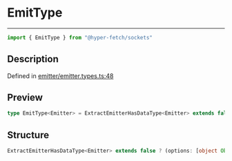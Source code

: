 

# EmitType

<div class="api-docs__separator" data-reactroot="">

---

</div><div class="api-docs__import" data-reactroot="">

```ts
import { EmitType } from "@hyper-fetch/sockets"
```

</div><div class="api-docs__section">

## Description

</div><div class="api-docs__description"><span class="api-docs__do-not-parse">



</span></div><p class="api-docs__definition">

Defined in [emitter/emitter.types.ts:48](https://github.com/BetterTyped/hyper-fetch/blob/cc329b91/packages/sockets/src/emitter/emitter.types.ts#L48)

</p><div class="api-docs__section">

## Preview

</div><div class="api-docs__preview type single">

```ts
type EmitType<Emitter> = ExtractEmitterHasDataType<Emitter> extends false ? (options: EmitDataType<ExtractEmitterPayloadType<Emitter>, ExtractEmitterHasParamsType<Emitter>> & EmitParamsType<ExtractRouteParams<ExtractEmitterEndpointType<Emitter>>, ExtractEmitterHasParamsType<Emitter>> & EmitRestType<Emitter>) => string : ExtractRouteParams<ExtractEmitterEndpointType<Emitter>> extends NegativeTypes ? (options?: EmitDataType<ExtractEmitterPayloadType<Emitter>, ExtractEmitterHasParamsType<Emitter>> & EmitParamsType<ExtractRouteParams<ExtractEmitterEndpointType<Emitter>>, ExtractEmitterHasParamsType<Emitter>> & EmitRestType<Emitter>) => string : ExtractEmitterHasParamsType<Emitter> extends false ? (options: EmitDataType<ExtractEmitterPayloadType<Emitter>, ExtractEmitterHasParamsType<Emitter>> & EmitParamsType<ExtractRouteParams<ExtractEmitterEndpointType<Emitter>>, ExtractEmitterHasParamsType<Emitter>> & EmitRestType<Emitter>) => string : (options?: EmitDataType<ExtractEmitterPayloadType<Emitter>, ExtractEmitterHasParamsType<Emitter>> & EmitParamsType<ExtractRouteParams<ExtractEmitterEndpointType<Emitter>>, ExtractEmitterHasParamsType<Emitter>> & EmitRestType<Emitter>) => string;
```

</div><div class="api-docs__section">

## Structure

</div><div class="api-docs__returns">

```ts
ExtractEmitterHasDataType<Emitter> extends false ? (options: [object Object]) => string : (ExtractRouteParams<ExtractEmitterEndpointType<Emitter>> extends NegativeTypes ? (options?: [object Object]) => string : (ExtractEmitterHasParamsType<Emitter> extends false ? (options: [object Object]) => string : (options?: [object Object]) => string))
```

</div>